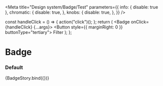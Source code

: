 

<Meta
  title="Design system/Badge/Test"
  parameters={{
    info: { disable: true },
    chromatic: {
      disable: true,
    },
    knobs: {
      disable: true,
    },
  }}
/>

  const handleClick = () => {
    action("click")();
  };
  return (
    <Badge onClick={handleClick} {...args}>
      <Button style={{ marginRight: 0 }} buttonType="tertiary">
        Filter
      </Button>
    </Badge>
  );
};

# Badge

### Default

<Preview>
  <Story
    name="default"
    args={{
      counter: 1,
    }}
  >
    {BadgeStory.bind({})}
  </Story>
</Preview>
